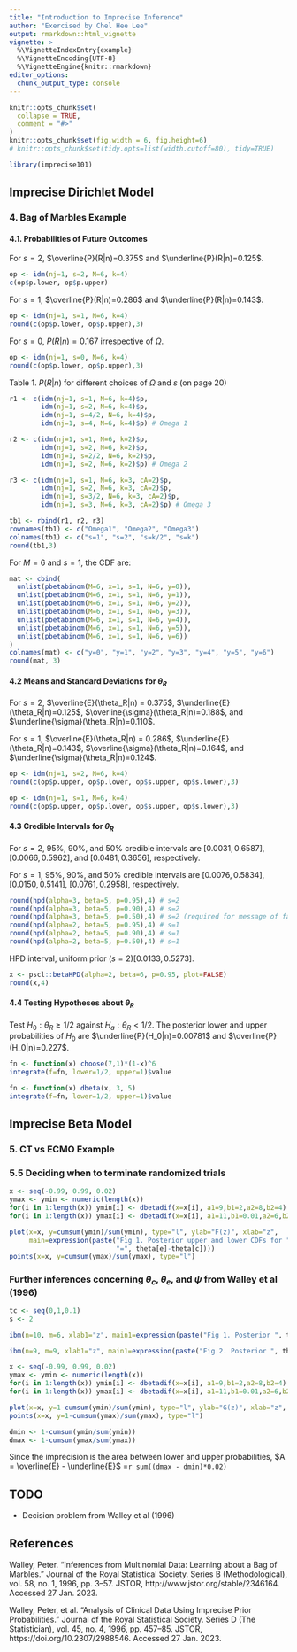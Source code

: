 ```yaml
---
title: "Introduction to Imprecise Inference"
author: "Exercised by Chel Hee Lee"
output: rmarkdown::html_vignette
vignette: >
  %\VignetteIndexEntry{example}
  %\VignetteEncoding{UTF-8}
  %\VignetteEngine{knitr::rmarkdown}
editor_options: 
  chunk_output_type: console
---
```


```r
knitr::opts_chunk$set(
  collapse = TRUE,
  comment = "#>"
)
knitr::opts_chunk$set(fig.width = 6, fig.height=6)
# knitr::opts_chunk$set(tidy.opts=list(width.cutoff=80), tidy=TRUE)
```

```r
library(imprecise101)
```


## Imprecise Dirichlet Model 

### 4. Bag of Marbles Example 

#### 4.1. Probabilities of Future Outcomes 

For $s=2$, $\overline{P}(R|n)=0.375$ and  $\underline{P}(R|n)=0.125$. 

```r
op <- idm(nj=1, s=2, N=6, k=4)
c(op$p.lower, op$p.upper)
```

For $s=1$, $\overline{P}(R|n)=0.286$ and $\underline{P}(R|n)=0.143$. 

```r
op <- idm(nj=1, s=1, N=6, k=4)
round(c(op$p.lower, op$p.upper),3)
```

For $s=0$, $P(R|n)=0.167$ irrespective of $\Omega$. 

```r
op <- idm(nj=1, s=0, N=6, k=4)
round(c(op$p.lower, op$p.upper),3)
```

Table 1. $P(R|n)$ for different choices of $\Omega$ and $s$ (on page 20)
```r
r1 <- c(idm(nj=1, s=1, N=6, k=4)$p, 
        idm(nj=1, s=2, N=6, k=4)$p, 
        idm(nj=1, s=4/2, N=6, k=4)$p, 
        idm(nj=1, s=4, N=6, k=4)$p) # Omega 1

r2 <- c(idm(nj=1, s=1, N=6, k=2)$p, 
        idm(nj=1, s=2, N=6, k=2)$p, 
        idm(nj=1, s=2/2, N=6, k=2)$p, 
        idm(nj=1, s=2, N=6, k=2)$p) # Omega 2 

r3 <- c(idm(nj=1, s=1, N=6, k=3, cA=2)$p, 
        idm(nj=1, s=2, N=6, k=3, cA=2)$p, 
        idm(nj=1, s=3/2, N=6, k=3, cA=2)$p, 
        idm(nj=1, s=3, N=6, k=3, cA=2)$p) # Omega 3

tb1 <- rbind(r1, r2, r3)
rownames(tb1) <- c("Omega1", "Omega2", "Omega3")
colnames(tb1) <- c("s=1", "s=2", "s=k/2", "s=k")
round(tb1,3)
```

For $M=6$ and $s=1$, the CDF are: 

```r
mat <- cbind(
  unlist(pbetabinom(M=6, x=1, s=1, N=6, y=0)),
  unlist(pbetabinom(M=6, x=1, s=1, N=6, y=1)),
  unlist(pbetabinom(M=6, x=1, s=1, N=6, y=2)),
  unlist(pbetabinom(M=6, x=1, s=1, N=6, y=3)),
  unlist(pbetabinom(M=6, x=1, s=1, N=6, y=4)),
  unlist(pbetabinom(M=6, x=1, s=1, N=6, y=5)),
  unlist(pbetabinom(M=6, x=1, s=1, N=6, y=6))
)
colnames(mat) <- c("y=0", "y=1", "y=2", "y=3", "y=4", "y=5", "y=6")
round(mat, 3)
```


#### 4.2 Means and Standard Deviations for $\theta_R$

For $s=2$, $\overline{E}(\theta_R|n) = 0.375$, $\underline{E}(\theta_R|n)=0.125$, $\overline{\sigma}(\theta_R|n)=0.188$, and $\underline{\sigma}(\theta_R|n)=0.110$. 

For $s=1$, $\overline{E}(\theta_R|n) = 0.286$, $\underline{E}(\theta_R|n)=0.143$, $\overline{\sigma}(\theta_R|n)=0.164$, and $\underline{\sigma}(\theta_R|n)=0.124$. 

```r
op <- idm(nj=1, s=2, N=6, k=4)
round(c(op$p.upper, op$p.lower, op$s.upper, op$s.lower),3)

op <- idm(nj=1, s=1, N=6, k=4)
round(c(op$p.upper, op$p.lower, op$s.upper, op$s.lower),3)
```

#### 4.3 Credible Intervals for $\theta_R$

For $s=2$, 95%, 90%, and 50% credible intervals are $[0.0031, 0.6587]$, $[0.0066, 0.5962]$, and $[0.0481, 0.3656]$, respectively. 

For $s=1$, 95%, 90%, and 50% credible intervals are $[0.0076, 0.5834]$, $[0.0150, 0.5141]$, $[0.0761, 0.2958]$, respectively. 

```r
round(hpd(alpha=3, beta=5, p=0.95),4) # s=2
round(hpd(alpha=3, beta=5, p=0.90),4) # s=2
round(hpd(alpha=3, beta=5, p=0.50),4) # s=2 (required for message of failure)
round(hpd(alpha=2, beta=5, p=0.95),4) # s=1
round(hpd(alpha=2, beta=5, p=0.90),4) # s=1
round(hpd(alpha=2, beta=5, p=0.50),4) # s=1
```

HPD interval, uniform prior $(s=2) [0.0133, 0.5273]$. 
```r
x <- pscl::betaHPD(alpha=2, beta=6, p=0.95, plot=FALSE)
round(x,4)
```

#### 4.4 Testing Hypotheses about $\theta_R$

Test $H_0: \theta_R \ge 1/2$ against $H_a: \theta_R < 1/2$. The posterior lower and upper probabilities of $H_0$ are $\underline{P}(H_0|n)=0.00781$ and $\overline{P}(H_0|n)=0.227$. 

```r
fn <- function(x) choose(7,1)*(1-x)^6
integrate(f=fn, lower=1/2, upper=1)$value

fn <- function(x) dbeta(x, 3, 5)
integrate(f=fn, lower=1/2, upper=1)$value 
```


## Imprecise Beta Model 

### 5. CT vs ECMO Example 

### 5.5 Deciding when to terminate randomized trials 

```r
x <- seq(-0.99, 0.99, 0.02)
ymax <- ymin <- numeric(length(x))
for(i in 1:length(x)) ymin[i] <- dbetadif(x=x[i], a1=9,b1=2,a2=8,b2=4)
for(i in 1:length(x)) ymax[i] <- dbetadif(x=x[i], a1=11,b1=0.01,a2=6,b2=6)

plot(x=x, y=cumsum(ymin)/sum(ymin), type="l", ylab="F(z)", xlab="z",
     main=expression(paste("Fig 1. Posterior upper and lower CDFs for ", psi, 
                           "=", theta[e]-theta[c])))
points(x=x, y=cumsum(ymax)/sum(ymax), type="l")
```

### Further inferences concerning $\theta_c$, $\theta_e$, and $\psi$ from Walley et al (1996)

```r
tc <- seq(0,1,0.1)
s <- 2

ibm(n=10, m=6, xlab1="z", main1=expression(paste("Fig 1. Posterior ", theta[c], " based on ", s==2)))

ibm(n=9, m=9, xlab1="z", main1=expression(paste("Fig 2. Posterior ", theta[e], " based on ", s==2)))
```


```r
x <- seq(-0.99, 0.99, 0.02)
ymax <- ymin <- numeric(length(x))
for(i in 1:length(x)) ymin[i] <- dbetadif(x=x[i], a1=9,b1=2,a2=8,b2=4)
for(i in 1:length(x)) ymax[i] <- dbetadif(x=x[i], a1=11,b1=0.01,a2=6,b2=6)

plot(x=x, y=1-cumsum(ymin)/sum(ymin), type="l", ylab="G(z)", xlab="z", main=expression(paste("Fig 3. ", psi, "=", theta[e]-theta[c], " Walley 1996 p.496" )))
points(x=x, y=1-cumsum(ymax)/sum(ymax), type="l")

dmin <- 1-cumsum(ymin/sum(ymin))
dmax <- 1-cumsum(ymax/sum(ymax))
```

Since the imprecision is the area between lower and upper probabilities, $A = \overline{E} - \underline{E}$ =`r sum((dmax - dmin)*0.02)`


## TODO

* Decision problem from Walley et al (1996)

## References 

Walley, Peter. “Inferences from Multinomial Data: Learning about a Bag of Marbles.” Journal of the Royal Statistical Society. Series B (Methodological), vol. 58, no. 1, 1996, pp. 3–57. JSTOR, http://www.jstor.org/stable/2346164. Accessed 27 Jan. 2023.

Walley, Peter, et al. “Analysis of Clinical Data Using Imprecise Prior Probabilities.” Journal of the Royal Statistical Society. Series D (The Statistician), vol. 45, no. 4, 1996, pp. 457–85. JSTOR, https://doi.org/10.2307/2988546. Accessed 27 Jan. 2023.

